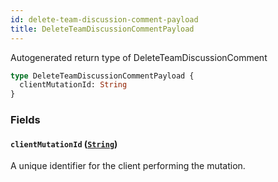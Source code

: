```yaml
---
id: delete-team-discussion-comment-payload
title: DeleteTeamDiscussionCommentPayload
---
```


Autogenerated return type of DeleteTeamDiscussionComment

```graphql
type DeleteTeamDiscussionCommentPayload {
  clientMutationId: String
}
```

### Fields

#### `clientMutationId` ([`String`](/docs/api/scalars/string))

A unique identifier for the client performing the mutation.
